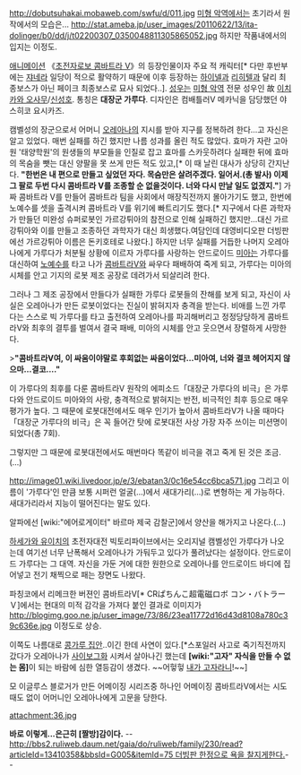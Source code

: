 {{{+1 ガルーダ}}}

http://dobutsuhakai.mobaweb.com/swfu/d/011.jpg
[[미형 악역]]에서는 초기라서 원작에서의 모습은...
http://stat.ameba.jp/user_images/20110622/13/ita-dolinger/b0/dd/j/t02200307_0350048811305865052.jpg
하지만 작품내에서의 입지는 이정도.

[[애니메이션]] 《[[초전자로보 콤바트라 V]]》의 등장인물이자 주요 적 캐릭터[* 다만 후반부에는 [[쟈네라]] 일당이 적으로 활약하기 때문에 이후 등장하는 [[하이넬]]과 [[리히텔]]과 달리 최종보스가 아닌 페이크 최종보스로 묘사 되었다..]. [[성우]]는 [[미형 악역]] 전문 성우인 故 [[이치카와 오사무]]/[[신성호]]. 통칭은 '''대장군 가루다'''. 디자인은 컴배틀러V 메카닉을 담당했던 야스히코 요시카즈.

캠벨성의 장군으로서 어머니 [[오레아나]]의 지시를 받아 지구를 정복하려 한다...고 자신은 알고 있었다. 매번 실패를 하긴 했지만 나름 성과를 올린 적도 많았다. 효마가 자란 고아원 '태양학원'의 원생들의 부모들을 인질로 잡고 효마를 스카웃하려다 실패한 뒤에 효마의 목숨을 뺏는 대신 양팔을 못 쓰게 만든 적도 있고,[* 이 때 날린 대사가 상당히 간지난다. '''"한번은 내 편으로 만들고 싶었던 자다. 목숨만은 살려주겠다. 일어서.(총 발사) 이제 그 팔로 두번 다시 콤바트라 V를 조종할 순 없을것이다. 너와 다시 만날 일도 없겠지."'''] 가짜 콤바트라 V를 만들어 콤바트라 팀을 사회에서 매장직전까지 몰아가기도 했고, 한번에 노예수를 셋을 출격시켜 콤바트라 V를 위기에 빠트리기도 했다.[* 지구에서 다른 과학자가 만들던 미완성 슈퍼로봇인 가르강튀아의 참전으로 인해 실패하긴 했지만...대신 가르강튀아와 이를 만들고 조종하던 과학자가 대신 희생했다.여담인데 대영비디오판 더빙판에선 가르강튀아 이름은 돈키호테로 나왔다.] 하지만 너무 실패를 거듭한 나머지 오레아나에게 가루다가 처분될 상황에 이르자 가루다를 사랑하는 안드로이드 [[미아]]는 가루다를 대신하여 [[노예수]]를 타고 나가 [[콤바트라V]]와 싸우다 패배하여 죽게 되고, 가루다는 미아의 시체를 안고 기지의 로봇 제조 공장로 데려가서 되살리려 한다.

그러나 그 제조 공장에서 만들다가 실패한 가루다 로봇들의 잔해를 보게 되고, 자신이 사실은 오레아나가 만든 로봇이었다는 진실이 밝혀지자 충격을 받는다. 비애를 느낀 가루다는 스스로 빅 가루다를 타고 출전하여 오레아나를 파괴해버리고 정정당당하게 콤바트라V와 최후의 결투를 벌여서 결국 패배, 미아의 시체를 안고 웃으면서 장렬하게 사망한다.

>'''"콤바트라V여, 이 싸움이야말로 후회없는 싸움이었다…미아여, 너와 결코 헤어지지 않으마…결코…."'''


이 가루다의 최후를 다룬 콤바트라V 원작의 에피소드「대장군 가루다의 비극」은 가루다와 안드로이드 미아와의 사랑, 충격적으로 밝혀지는 반전, 비극적인 최후 등으로 매우 평가가 높다. 그 때문에 로봇대전에서도 매우 인기가 높아서 콤바트라V가 나올 때마다「대장군 가루다의 비극」은 꼭 들어간 탓에 로봇대전 사상 가장 자주 쓰이는 미션명이 되었다(총 7회).

그렇지만 그 때문에 로봇대전에서도 매번마다 똑같이 비극을 겪고 죽게 된 것은 조금.(…)

http://image01.wiki.livedoor.jp/e/3/ebatan3/0c16e54cc6bca571.jpg
그리고 이름이 '가루다'인 만큼 보통 시퍼런 얼굴(…)에서 새대가리(…)로 변형하는 게 가능하다. 새대가리라서 지능이 떨어진다는 말도 있다.

알파에선 [wiki:"에어로게이터" 바르마 제국 감찰군]에서 양산을 해가지고 나온다.(…)

[[하세가와 유이치]]의 초전자대전 빅토리파이브에서는 오리지널 캠벨성인 가루다가 나오는데 여기선 너무 난폭해서 오레아나가 가둬두고 있다가 풀려났다는 설정이다. 안드로이드 가루다는 그 대역. 자신을 가둔 거에 대한 원한으로 오레아나를 안드로이드 바디에 집어넣고 전기 채찍으로 패는 장면도 나왔다.

파칭코에서 리메크한 버젼인 콤바트라V[* CRぱちんこ超電磁ロボ コン・バトラーＶ]에서는 현대의 미적 감각을 가져다 붙인 결과로 이미지가
http://blogimg.goo.ne.jp/user_image/73/86/23ea11772d16d43d8108a780c39c636e.jpg
이정도로 상승.

이쪽도 나름대로 [[콩가루 집안]]..이긴 한데 사연이 있다.[*스포일러 사고로 죽기직전까지 갔다가 오레아나가 [[사이보그]]화 시켜서 살아나긴 했는데 '''[wiki:"고자" 자식을 만들 수 없는 몸]'''이 되는 바람에 심한 열등감이 생겼다. ~~어헣헣 [[내가 고자라니]]!~~]

모 이글루스 블로거가 만든 어메이징 시리즈중 하나인 어메이징 콤바트라V에서는 시도때도 없이 어머니인 오레아나에게 고문을 당한다.

attachment:36.jpg

'''바로 이렇게...은근히 [짤방]감이다.'''
--[[http://bbs2.ruliweb.daum.net/gaia/do/ruliweb/family/230/read?articleId=13410358&bbsId=G005&itemId=75 더빙판 한정으로 욕을 찰지게한다.]]--
